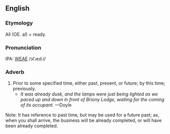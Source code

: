 ==English==
===Etymology===
All (OE. al) + ready.

===Pronunciation===
IPA: [[WEAE]] /ɔlˈɹɛd.i/

===Adverb===
# Prior to some specified time, either past, present, or future; by this time; previously. 
#* ''It was already dusk, and the lamps were just being lighted as we paced up and down in front of Briony Lodge, waiting for the coming of its occupant.'' &mdash;Doyle

Note: It has reference to past time, but may be used for a future past; as, when you shall arrive, the business will be already completed, or will have been already completed.
<!-- material copied from Webster's Revised Unabridged Dictionary (1913) -->